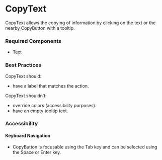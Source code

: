 <Meta title="Components/CopyText/CopyText" />

# CopyText

CopyText allows the copying of information by clicking on the text or the nearby CopyButton with a tooltip.

### Required Components

- Text

### Best Practices

CopyText should:
- have a label that matches the action.

CopyText shouldn’t:
- override colors (accessibility purposes).
- have an empty tooltip text.

### Accessibility

#### Keyboard Navigation

- CopyButton is focusable using the Tab key and can be selected using the Space or Enter key.  